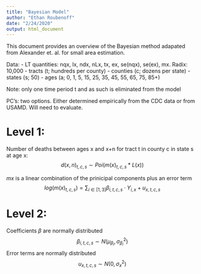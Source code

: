 ```yaml
---
title: "Bayesian Model"
author: "Ethan Roubenoff"
date: "2/24/2020"
output: html_document
---
```


This document provides an overview of the Bayesian method adapated from Alexander
et. al. for small area estimation.

Data: 
- LT quantities: nqx, lx, ndx, nLx, tx, ex, se(nqx), se(ex), mx. Radix: 10,000
- tracts (t; hundreds per county) 
- counties (c; dozens per state)
- states (s; 50)
- ages (a; 0, 1, 5, 15, 25, 35, 45, 55, 65, 75, 85+)

Note: only one time period t and as such is eliminated from the model 

PC's: two options.  Either determined empirically from the CDC data or from USAMD. 
Will need to evaluate. 

# Level 1: 
Number of deaths between ages x and x+n for tract t in county c in state s at age x:
$$
d(x, n)_{t, c, s} \sim Poi(m(x)_{t, c, s} * L(x))
$$

$mx$ is a linear combination of the prinicipal components plus an error term 
$$
log(m(x)_{t, c, s}) = \sum_{i \in [1, 3]} \beta_{i, t, c, s} \cdot Y_{i, x} + u_{x, t, c, s}
$$


# Level 2:
Coefficients $\beta$ are normally distributed
$$
\beta_{i, t, c, s} \sim N(\mu_{\beta_i}, \sigma^2_{\beta_i})
$$
Error terms are normally distributed
$$
u_{x, t, c, s} \sim N(0, \sigma^2_x)
$$






